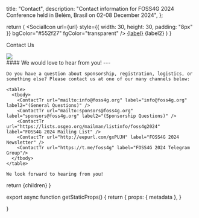 

  title: "Contact",
  description: "Contact information for FOSS4G 2024 Conference held in Belém, Brasil on 02-08 December 2024",
};

  return (
    <tr>
      <td className="p-2">
        <SocialIcon
          url={url}
          style={{ width: 30, height: 30, padding: "8px" }}
          bgColor="#552f27"
          fgColor="transparent"
        />
      </td>
      <td>
        <a href={url} target="_blank" className="non-standard text-f4g_red underline underline-offset-4">{label}</a> {label2}
      </td>
    </tr>
  )
}

<Heading bubble>Contact Us</Heading>

<div className="grid grid-cols-1 sm:grid-cols-2 gap-4">
  <div>
    <Image placeholder="blur" src={Volunteers} className=" rounded-lg "/>
  </div>
  <div>
    #### We would love to hear from you!
    ---

    Do you have a question about sponsorship, registration, logistics, or something else? Please contact us at one of our many channels below:

    <table>
      <tbody>
        <ContactTr url="mailto:info@foss4g.org" label="info@foss4g.org" label2="(General Questions)" />
        <ContactTr url="mailto:sponsors@foss4g.org" label="sponsors@foss4g.org" label2="(Sponsorship Questions)" />
        <ContactTr url="https://lists.osgeo.org/mailman/listinfo/foss4g2024" label="FOSS4G 2024 Mailing List" />
        <ContactTr url="http://eepurl.com/gxPUJH" label="FOSS4G 2024 Newsletter" />
        <ContactTr url="https://t.me/foss4g" label="FOSS4G 2024 Telegram Group"/>
      </tbody>
    </table>

    We look forward to hearing from you!

  </div>
</div>

  return <MdxLayout metadata={metadata}>{children}</MdxLayout>
}

export async function getStaticProps() {
  return {
    props: {
      metadata
    },
  }

}
